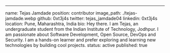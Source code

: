 ---
name: Tejas Jamdade
position: contributor
image_path: ./tejas-jamdade.webp
github: 0xt3j4s
twitter: tejas_jamdade04
linkedin: 0xt3j4s
location: Pune, Maharashtra, India
bio: Hey there. I am Tejas, an undergraduate student from the Indian Institute of Technology, Jodhpur. I am passionate about Software Development, Open Source, DevOps and Security. I am a hands-on learner and prefer exploring and learning new technologies by building cool projects.
status: active
published: true

